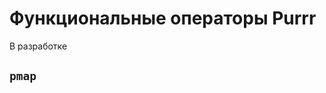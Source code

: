 # Функциональные операторы Purrr {#sec-r-tools-purrr}

::: {.callout-important title="Состояние разработки"}
В разработке
:::

## `pmap` {#sec-r-tools-purrr-pmap}
